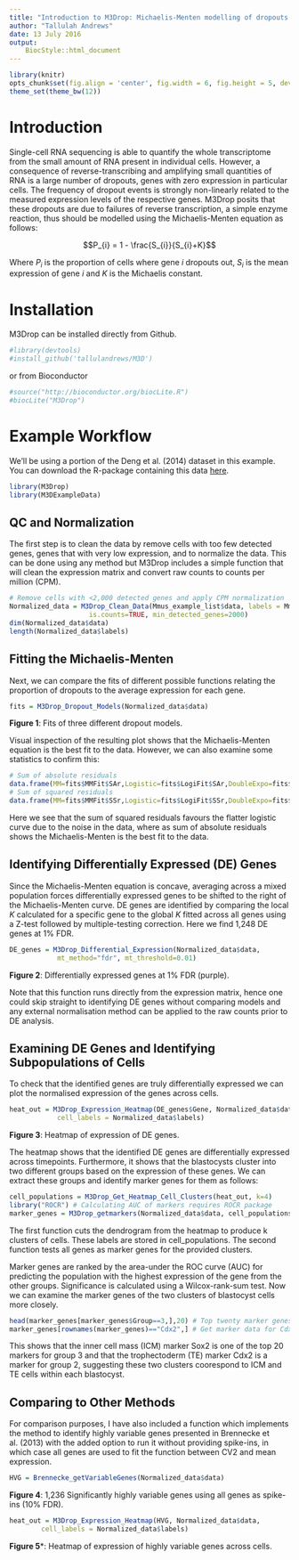 ```yaml
---
title: "Introduction to M3Drop: Michaelis-Menten modelling of dropouts in scRNASeq"
author: "Tallulah Andrews"
date: 13 July 2016
output:
    BiocStyle::html_document
---
```


```r
library(knitr)
opts_chunk$set(fig.align = 'center', fig.width = 6, fig.height = 5, dev = 'png')
theme_set(theme_bw(12))
```

# Introduction
Single-cell RNA sequencing is able to quantify the whole transcriptome from the small amount of RNA present in individual cells. However, a consequence of reverse-transcribing and amplifying small quantities of RNA is a large number of dropouts, genes with zero expression in particular cells. The frequency of dropout events is strongly non-linearly related to the measured expression levels of the respective genes. M3Drop posits that these dropouts are due to failures of reverse transcription, a simple enzyme reaction, thus should be modelled using the Michaelis-Menten equation as follows:

$$P_{i} = 1 - \frac{S_{i}}{S_{i}+K}$$

Where $P_{i}$ is the proportion of cells where gene $i$ dropouts out, $S_{i}$ is the mean expression of gene $i$ and $K$ is the Michaelis constant.

# Installation
M3Drop can be installed directly from Github.
```r
#library(devtools)
#install_github('tallulandrews/M3D')
```
or from Bioconductor
```r
#source("http://bioconductor.org/biocLite.R")
#biocLite("M3Drop")
```

# Example Workflow
We'll be using a portion of the Deng et al. (2014) dataset in this example. You can download the R-package containing this data [here](https://github.com/tallulandrews/M3DExampleData.git).
```r
library(M3Drop)
library(M3DExampleData)
```

## QC and Normalization
The first step is to clean the data by remove cells with too few detected genes, genes that with very low expression, and to normalize the data. This can be done using any method but M3Drop includes a simple function that will clean the expression matrix and convert raw counts to counts per million (CPM).

```r
# Remove cells with <2,000 detected genes and apply CPM normalization
Normalized_data = M3Drop_Clean_Data(Mmus_example_list$data, labels = Mmus_example_list$labels, 
					is.counts=TRUE, min_detected_genes=2000)
dim(Normalized_data$data)
length(Normalized_data$labels)
```

## Fitting the Michaelis-Menten
Next, we can compare the fits of different possible functions relating the proportion of dropouts to the average expression for each gene.

```r
fits = M3Drop_Dropout_Models(Normalized_data$data)
```
**Figure 1**: Fits of three different dropout models.

Visual inspection of the resulting plot shows that the Michaelis-Menten equation is the best fit to the data. However, we can also examine some statistics to confirm this:
```r
# Sum of absolute residuals
data.frame(MM=fits$MMFit$SAr,Logistic=fits$LogiFit$SAr,DoubleExpo=fits$ExpoFit$SAr)
# Sum of squared residuals
data.frame(MM=fits$MMFit$SSr,Logistic=fits$LogiFit$SSr,DoubleExpo=fits$ExpoFit$SSr)
```
Here we see that the sum of squared residuals favours the flatter logistic curve due to the noise in the data, where as sum of absolute residuals shows the Michaelis-Menten is the best fit to the data.

## Identifying Differentially Expressed (DE) Genes

Since the Michaelis-Menten equation is concave, averaging across a mixed population forces differentially expressed genes to be shifted to the right of the Michaelis-Menten curve. DE genes are identified by comparing the local $K$ calculated for a specific gene to the global $K$ fitted across all genes using a Z-test followed by multiple-testing correction. Here we find 1,248 DE genes at 1% FDR.

```r
DE_genes = M3Drop_Differential_Expression(Normalized_data$data, 
			mt_method="fdr", mt_threshold=0.01)
```
**Figure 2**: Differentially expressed genes at 1% FDR (purple).

Note that this function runs directly from the expression matrix, hence one could skip straight to identifying DE genes without comparing models and any external normalisation method can be applied to the raw counts prior to DE analysis. 

## Examining DE Genes and Identifying Subpopulations of Cells

To check that the identified genes are truly differentially expressed we can plot the normalised expression of the genes across cells.

```r
heat_out = M3Drop_Expression_Heatmap(DE_genes$Gene, Normalized_data$data, 
			cell_labels = Normalized_data$labels)
```
**Figure 3**: Heatmap of expression of DE genes.

The heatmap shows that the identified DE genes are differentially expressed across timepoints. Furthermore, it shows that the blastocysts cluster into two different groups based on the expression of these genes. We can extract these groups and identify marker genes for them as follows:

```r
cell_populations = M3Drop_Get_Heatmap_Cell_Clusters(heat_out, k=4)
library("ROCR") # Calculating AUC of markers requires ROCR package
marker_genes = M3Drop_getmarkers(Normalized_data$data, cell_populations)
```

The first function cuts the dendrogram from the heatmap to produce k clusters of cells. These labels are stored in cell_populations. The second function tests all genes as marker genes for the provided clusters.

Marker genes are ranked by the area-under the ROC curve (AUC) for predicting the population with the highest expression of the gene from the other groups. Significance is calculated using a Wilcox-rank-sum test. Now we can examine the marker genes of the two clusters of blastocyst cells more closely.

```r
head(marker_genes[marker_genes$Group==3,],20) # Top twenty marker genes
marker_genes[rownames(marker_genes)=="Cdx2",] # Get marker data for Cdx2
```

This shows that the inner cell mass (ICM) marker Sox2 is one of the top 20 markers for group 3 and that the trophectoderm (TE) marker Cdx2 is a marker for group 2, suggesting these two clusters coorespond to ICM and TE cells within each blastocyst.

## Comparing to Other Methods

For comparison purposes, I have also included a function which implements the method to identify highly variable genes presented in Brennecke et al. (2013) with the added option to run it without providing spike-ins, in which case all genes are used to fit the function between CV2 and mean expression.

```r
HVG = Brennecke_getVariableGenes(Normalized_data$data)
```
**Figure 4**: 1,236 Significantly highly variable genes using all genes as spike-ins (10% FDR).

```r
heat_out = M3Drop_Expression_Heatmap(HVG, Normalized_data$data, 
		cell_labels = Normalized_data$labels)
```
**Figure 5***: Heatmap of expression of highly variable genes across cells.
